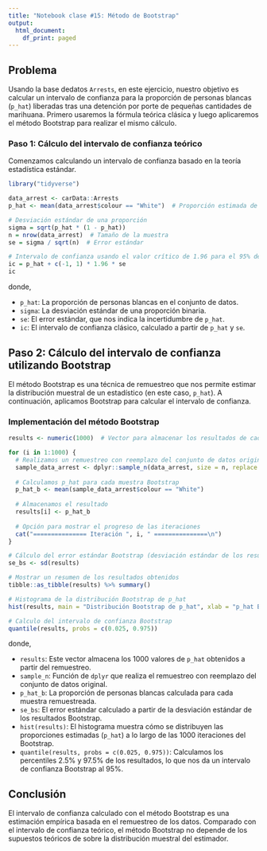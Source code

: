 ```yaml
---
title: "Notebook clase #15: Método de Bootstrap"
output:
  html_document:
    df_print: paged
---
```



## Problema

Usando la base dedatos `Arrests`, en este ejercicio, nuestro objetivo es calcular un intervalo de confianza para la proporción de personas blancas (`p_hat`) liberadas tras una detención por porte de pequeñas cantidades de marihuana. Primero usaremos la fórmula teórica clásica y luego aplicaremos el método Bootstrap para realizar el mismo cálculo.

### Paso 1: Cálculo del intervalo de confianza teórico

Comenzamos calculando un intervalo de confianza basado en la teoría estadística estándar.

```r
library("tidyverse")

data_arrest <- carData::Arrests
p_hat <- mean(data_arrest$colour == "White")  # Proporción estimada de arrestados que son blancos

# Desviación estándar de una proporción
sigma = sqrt(p_hat * (1 - p_hat))
n = nrow(data_arrest)  # Tamaño de la muestra
se = sigma / sqrt(n)  # Error estándar

# Intervalo de confianza usando el valor crítico de 1.96 para el 95% de confianza
ic = p_hat + c(-1, 1) * 1.96 * se
ic
```

donde, 

- `p_hat`: La proporción de personas blancas en el conjunto de datos.
- `sigma`: La desviación estándar de una proporción binaria.
- `se`: El error estándar, que nos indica la incertidumbre de `p_hat`.
- `ic`: El intervalo de confianza clásico, calculado a partir de `p_hat` y `se`.


## Paso 2: Cálculo del intervalo de confianza utilizando Bootstrap

El método Bootstrap es una técnica de remuestreo que nos permite estimar la distribución muestral de un estadístico (en este caso, `p_hat`). A continuación, aplicamos Bootstrap para calcular el intervalo de confianza.

### Implementación del método Bootstrap

```r
results <- numeric(1000)  # Vector para almacenar los resultados de cada iteración Bootstrap

for (i in 1:1000) {
  # Realizamos un remuestreo con reemplazo del conjunto de datos original
  sample_data_arrest <- dplyr::sample_n(data_arrest, size = n, replace = TRUE)
  
  # Calculamos p_hat para cada muestra Bootstrap
  p_hat_b <- mean(sample_data_arrest$colour == "White")
  
  # Almacenamos el resultado
  results[i] <- p_hat_b
  
  # Opción para mostrar el progreso de las iteraciones
  cat("=============== Iteración ", i, " ===============\n")
}

# Cálculo del error estándar Bootstrap (desviación estándar de los resultados)
se_bs <- sd(results)

# Mostrar un resumen de los resultados obtenidos
tibble::as_tibble(results) %>% summary()

# Histograma de la distribución Bootstrap de p_hat
hist(results, main = "Distribución Bootstrap de p_hat", xlab = "p_hat Bootstrap")

# Calculo del intervalo de confianza Bootstrap
quantile(results, probs = c(0.025, 0.975))
```

donde, 

- `results`: Este vector almacena los 1000 valores de `p_hat` obtenidos a partir del remuestreo.
- `sample_n`: Función de `dplyr` que realiza el remuestreo con reemplazo del conjunto de datos original.
- `p_hat_b`: La proporción de personas blancas calculada para cada muestra remuestreada.
- `se_bs`: El error estándar calculado a partir de la desviación estándar de los resultados Bootstrap.
- `hist(results)`: El histograma muestra cómo se distribuyen las proporciones estimadas (`p_hat`) a lo largo de las 1000 iteraciones del Bootstrap.
- `quantile(results, probs = c(0.025, 0.975))`: Calculamos los percentiles 2.5% y 97.5% de los resultados, lo que nos da un intervalo de confianza Bootstrap al 95%.


## Conclusión

El intervalo de confianza calculado con el método Bootstrap es una estimación empírica basada en el remuestreo de los datos. Comparado con el intervalo de confianza teórico, el método Bootstrap no depende de los supuestos teóricos de sobre la distribución muestral del estimador.
